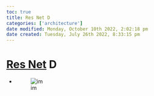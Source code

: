 ```yaml
---
toc: true
title: Res Net D
categories: ['architecture']
date modified: Monday, October 10th 2022, 2:02:18 pm
date created: Tuesday, July 26th 2022, 8:33:15 pm
---
```


# [Res Net](Res%20Net.qmd) D
- ![im](images/Pasted%20image%2020220502134210.png)



